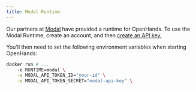 ```yaml
---
title: Modal Runtime
---
```


Our partners at [Modal](https://modal.com/) have provided a runtime for OpenHands.
To use the Modal Runtime, create an account, and then [create an API key.](https://modal.com/settings)

You'll then need to set the following environment variables when starting OpenHands:
```bash
docker run # ...
    -e RUNTIME=modal \
    -e MODAL_API_TOKEN_ID="your-id" \
    -e MODAL_API_TOKEN_SECRET="modal-api-key" \
```
